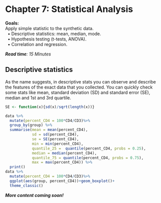 

# Chapter 7: Statistical Analysis

<div class="hint-goals">      
**Goals:**     
Apply simple statistic to the synthetic data.    
&nbsp;&nbsp;&#8226; Descriptive statistics: mean, median, mode.     
&nbsp;&nbsp;&#8226; Hypothesis testing (t-tests, ANOVA).    
&nbsp;&nbsp;&#8226; Correlation and regression.       
</div>

<read-time><i>**Read time**: 15 Minutes</i></read-time>

<wimr>

## Descriptive statistics

As the name suggests, in descriptive stats you can observe and describe the features of the exact data that you collected. You can quickly check some stats like mean, standard deviation (SD) and standard error (SE), median and 1st and 3rd quartile.

```r
SE <- function(x){sd(x)/sqrt(length(x))}

data %>% 
  mutate(percent_CD4 = 100*CD4/CD3)%>%
  group_by(group) %>%
  summarise(mean = mean(percent_CD4), 
            sd = sd(percent_CD4), 
            se = SE(percent_CD4), 
            min = min(percent_CD4), 
            quantile_25 =  quantile(percent_CD4, probs = 0.25),
            median = median(percent_CD4), 
            quantile_75 = quantile(percent_CD4, probs = 0.75),
            max = max(percent_CD4)) %>%
  print()
data %>% 
  mutate(percent_CD4 = 100*CD4/CD3)%>%
  ggplot(aes(group, percent_CD4))+geom_boxplot()+
  theme_classic()

```


<hint-text><strong>*More content coming soon!*</strong></hint-text>


<div id="quote-box" style="text-align:center; font-style:italic; margin-top:20px; margin-bottom:20px;"></div>
